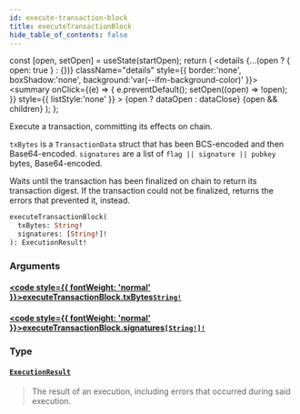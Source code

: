 ```yaml
---
id: execute-transaction-block
title: executeTransactionBlock
hide_table_of_contents: false
---
```









  const [open, setOpen] = useState(startOpen);
  return (
    <details {...(open ? { open: true } : {})} className="details" style={{ border:'none', boxShadow:'none', background:'var(--ifm-background-color)' }}>
      <summary
        onClick={(e) => {
          e.preventDefault();
          setOpen((open) => !open);
        }}
        style={{ listStyle:'none' }}
      >
      {open ? dataOpen : dataClose}
      </summary>
      {open && children}
    </details>
  );
};








Execute a transaction, committing its effects on chain.

`txBytes` is a `TransactionData` struct that has been BCS-encoded
and then Base64-encoded.
`signatures` are a list of `flag || signature || pubkey` bytes,
Base64-encoded.

Waits until the transaction has been finalized on chain to return
its transaction digest.  If the transaction could not be
finalized, returns the errors that prevented it, instead.


```graphql
executeTransactionBlock(
  txBytes: String!
  signatures: [String!]!
): ExecutionResult!
```




### Arguments

#### [<code style={{ fontWeight: 'normal' }}>executeTransactionBlock.<b>txBytes</b></code>](#)<Bullet />[`String!`](/references/sui-api/graphql/reference/scalars/string) <Badge class="badge badge--secondary" text="non-null"/> <Badge class="badge badge--secondary" text="scalar"/> 
> 
> 
> 
> 

#### [<code style={{ fontWeight: 'normal' }}>executeTransactionBlock.<b>signatures</b></code>](#)<Bullet />[`[String!]!`](/references/sui-api/graphql/reference/scalars/string) <Badge class="badge badge--secondary" text="non-null"/> <Badge class="badge badge--secondary" text="scalar"/> 
> 
> 
> 
> 

### Type

#### [`ExecutionResult`](/references/sui-api/graphql/reference/objects/execution-result) <Badge class="badge badge--secondary" text="object"/> 
> 
> 
> The result of an execution, including errors that occurred during said execution.
> 



